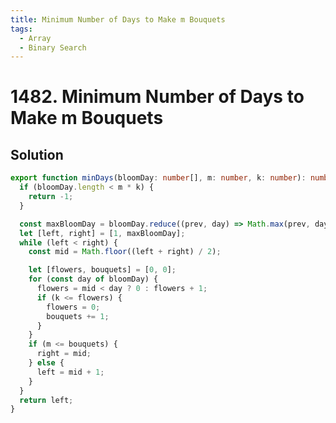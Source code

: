 ```yaml
---
title: Minimum Number of Days to Make m Bouquets
tags:
  - Array
  - Binary Search
---
```


# 1482. Minimum Number of Days to Make m Bouquets

<Badges>
  <LevelBadge level="medium" />
  <TopicBadge name="Array" slug="array" />
  <TopicBadge name="Binary Search" slug="binary-search" />
</Badges>

## Solution

```typescript filename="solution.ts" copy
export function minDays(bloomDay: number[], m: number, k: number): number {
  if (bloomDay.length < m * k) {
    return -1;
  }

  const maxBloomDay = bloomDay.reduce((prev, day) => Math.max(prev, day), 1);
  let [left, right] = [1, maxBloomDay];
  while (left < right) {
    const mid = Math.floor((left + right) / 2);

    let [flowers, bouquets] = [0, 0];
    for (const day of bloomDay) {
      flowers = mid < day ? 0 : flowers + 1;
      if (k <= flowers) {
        flowers = 0;
        bouquets += 1;
      }
    }
    if (m <= bouquets) {
      right = mid;
    } else {
      left = mid + 1;
    }
  }
  return left;
}
```

<ProblemLink
  codingSite="leetcode"
  href="https://leetcode.com/problems/minimum-number-of-days-to-make-m-bouquets"
  title="Minimum Number of Days to Make m Bouquets"
/>
